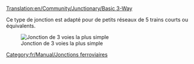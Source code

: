 [[Translation:en/Community/Junctionary/Basic 3-Way]]
{{fr/Menu de croisement}}

Ce type de jonction est adapté pour de petits réseaux de 5 trains courts ou équivalents.

[[File:en/Community/Junctionary/3way basic3.png|none|frame|Jonction de 3 voies la plus simple]]

{{fr/Community/Junctionary/Critère de jonction|Peu coûteux|0|0|0|2|0|0|1|1|0|0|0||Les trains en panne bloquent toute la jonction.|
*Ne peut traiter qu'un train à la fois (à moins d'utiliser les [[fr/Manual/Signaux#signaux-de-chemin|signaux de voie]])
*Provoquera un empilement du trafic 
}}

[[Category:fr/Manual/Jonctions ferroviaires]]